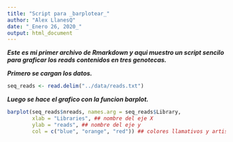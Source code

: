 ```yaml
---
title: "Script para _barplotear_"
author: "Alex LlanesQ"
date: "_Enero 26, 2020_"
output: html_document
---
```


***Este es mi primer archivo de Rmarkdown y aqui muestro un script sencilo para graficar los reads contenidos en tres genotecas.***

***Primero se cargan los datos.***

```r
seq_reads <- read.delim("../data/reads.txt")
```

***Luego se hace el grafico con la funcion barplot.***

```r
barplot(seq_reads$nreads, names.arg = seq_reads$Library, 
        xlab = "Libraries", ## nombre del eje X
        ylab = "reads", ## nombre del eje y
        col = c("blue", "orange", "red")) ## colores llamativos y artisticos
```


